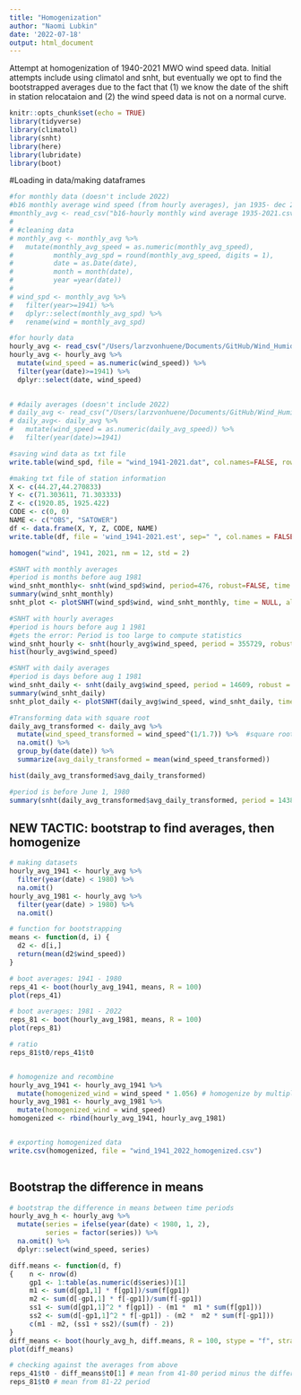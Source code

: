 ```yaml
---
title: "Homogenization"
author: "Naomi Lubkin"
date: '2022-07-18'
output: html_document
---
```

Attempt at homogenization of 1940-2021 MWO wind speed data. Initial attempts include using climatol and snht, but eventually we opt to find the bootstrapped averages due to the fact that (1) we know the date of the shift in station relocataion and (2) the wind speed data is not on a normal curve.

```r
knitr::opts_chunk$set(echo = TRUE)
library(tidyverse)
library(climatol)
library(snht)
library(here)
library(lubridate)
library(boot)
```

#Loading in data/making dataframes
```r
#for monthly data (doesn't include 2022)
#b16 monthly average wind speed (from hourly averages), jan 1935- dec 2021
#monthly_avg <- read_csv("b16-hourly monthly wind average 1935-2021.csv")
#
# #cleaning data 
# monthly_avg <- monthly_avg %>%
#   mutate(monthly_avg_speed = as.numeric(monthly_avg_speed), 
#          monthly_avg_spd = round(monthly_avg_speed, digits = 1), 
#          date = as.Date(date), 
#          month = month(date), 
#          year =year(date)) 
# 
# wind_spd <- monthly_avg %>%
#   filter(year>=1941) %>% 
#   dplyr::select(monthly_avg_spd) %>% 
#   rename(wind = monthly_avg_spd)

#for hourly data
hourly_avg <- read_csv("/Users/larzvonhuene/Documents/GitHub/Wind_Humidity_Project_2022/Data/wind_from_wind_1941_2022_rmd.csv")
hourly_avg <- hourly_avg %>%
  mutate(wind_speed = as.numeric(wind_speed)) %>%
  filter(year(date)>=1941) %>% 
  dplyr::select(date, wind_speed)
  

# #daily averages (doesn't include 2022)
# daily_avg <- read_csv("/Users/larzvonhuene/Documents/GitHub/Wind_Humidity_Project_2022/Data/b16-hourly daily wind average 1935-2021.csv")
# daily_avg<- daily_avg %>%
#   mutate(wind_speed = as.numeric(daily_avg_speed)) %>%
#   filter(year(date)>=1941)
```


```r
#saving wind data as txt file
write.table(wind_spd, file = "wind_1941-2021.dat", col.names=FALSE, row.names = FALSE)

#making txt file of station information 
X <- c(44.27,44.270833)
Y <- c(71.303611, 71.303333)
Z <- c(1920.85, 1925.422)
CODE <- c(0, 0)
NAME <- c("OBS", "SATOWER")
df <- data.frame(X, Y, Z, CODE, NAME)
write.table(df, file = 'wind_1941-2021.est', sep=" ", col.names = FALSE, row.names = FALSE)

homogen("wind", 1941, 2021, nm = 12, std = 2)
```


```r
#SNHT with monthly averages
#period is months before aug 1981
wind_snht_monthly<- snht(wind_spd$wind, period=476, robust=FALSE, time =NULL)
summary(wind_snht_monthly)
snht_plot <- plotSNHT(wind_spd$wind, wind_snht_monthly, time = NULL, alpha = 0.05)

#SNHT with hourly averages 
#period is hours before aug 1 1981
#gets the error: Period is too large to compute statistics
wind_snht_hourly <- snht(hourly_avg$wind_speed, period = 355729, robust = FALSE, time = NULL)
hist(hourly_avg$wind_speed)

#SNHT with daily averages
#period is days before aug 1 1981
wind_snht_daily <- snht(daily_avg$wind_speed, period = 14609, robust = FALSE, time = NULL)
summary(wind_snht_daily)
snht_plot_daily <- plotSNHT(daily_avg$wind_speed, wind_snht_daily, time=NULL, alpha = 0.05)
```

```r
#Transforming data with square root
daily_avg_transformed <- daily_avg %>% 
  mutate(wind_speed_transformed = wind_speed^(1/1.7)) %>%  #square root transformation
  na.omit() %>% 
  group_by(date(date)) %>% 
  summarize(avg_daily_transformed = mean(wind_speed_transformed))

hist(daily_avg_transformed$avg_daily_transformed)

#period is before June 1, 1980
summary(snht(daily_avg_transformed$avg_daily_transformed, period = 14381))

```


## NEW TACTIC: bootstrap to find averages, then homogenize
```r
# making datasets
hourly_avg_1941 <- hourly_avg %>% 
  filter(year(date) < 1980) %>% 
  na.omit()
hourly_avg_1981 <- hourly_avg %>% 
  filter(year(date) > 1980) %>% 
  na.omit()

# function for bootstrapping
means <- function(d, i) {
  d2 <- d[i,]
  return(mean(d2$wind_speed)) 
}

# boot averages: 1941 - 1980
reps_41 <- boot(hourly_avg_1941, means, R = 100)
plot(reps_41)

# boot averages: 1981 - 2022
reps_81 <- boot(hourly_avg_1981, means, R = 100)
plot(reps_81)

# ratio
reps_81$t0/reps_41$t0


# homogenize and recombine 
hourly_avg_1941 <- hourly_avg_1941 %>% 
  mutate(homogenized_wind = wind_speed * 1.056) # homogenize by multiplying first era by 1.05
hourly_avg_1981 <- hourly_avg_1981 %>% 
  mutate(homogenized_wind = wind_speed)
homogenized <- rbind(hourly_avg_1941, hourly_avg_1981)


# exporting homogenized data
write.csv(homogenized, file = "wind_1941_2022_homogenized.csv")
  
```


## Bootstrap the difference in means
```r
# bootstrap the difference in means between time periods
hourly_avg_h <- hourly_avg %>% 
  mutate(series = ifelse(year(date) < 1980, 1, 2),
         series = factor(series)) %>% 
  na.omit() %>% 
  dplyr::select(wind_speed, series) 

diff.means <- function(d, f)
{    n <- nrow(d)
     gp1 <- 1:table(as.numeric(d$series))[1]
     m1 <- sum(d[gp1,1] * f[gp1])/sum(f[gp1])
     m2 <- sum(d[-gp1,1] * f[-gp1])/sum(f[-gp1])
     ss1 <- sum(d[gp1,1]^2 * f[gp1]) - (m1 *  m1 * sum(f[gp1]))
     ss2 <- sum(d[-gp1,1]^2 * f[-gp1]) - (m2 *  m2 * sum(f[-gp1]))
     c(m1 - m2, (ss1 + ss2)/(sum(f) - 2))
}
diff_means <- boot(hourly_avg_h, diff.means, R = 100, stype = "f", strata = as.vector(hourly_avg_h$series))
plot(diff_means)

# checking against the averages from above
reps_41$t0 - diff_means$t0[1] # mean from 41-80 period minus the difference in means
reps_81$t0 # mean from 81-22 period
```


